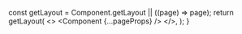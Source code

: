
  const getLayout = Component.getLayout || ((page) => page);
  return getLayout(
    <>
      <GoogleAnalytics gaId="G-4WLHEM257G" />
      <Component {...pageProps} />
    </>,
  );
}
